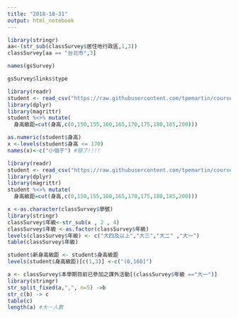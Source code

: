 ```yaml
---
title: "2018-10-31"
output: html_notebook
---
```




```r
library(stringr)
aa<-(str_sub(classSurvey$居住地行政區,1,3))
classSurvey[aa == "台北市",3]
```

```r
names(gsSurvey)
```

```r
gsSurvey$links$type
```

```r
library(readr)
student <- read_csv("https://raw.githubusercontent.com/tpemartin/course-107-1-programming-for-data-science/master/data/student.csv")
library(dplyr)
library(magrittr)
student %<>% mutate(
  身高級距=cut(身高,c(0,150,155,160,165,170,175,180,185,200)))
```

```r
as.numeric(student$身高)
x <-levels(student$身高 <= 170)
names(x)<-c("小個子") #錯了!!!!
```

```r
library(readr)
student <- read_csv("https://raw.githubusercontent.com/tpemartin/course-107-1-programming-for-data-science/master/data/student.csv")
library(dplyr)
library(magrittr)
student %<>% mutate(
  身高級距=cut(身高,c(0,150,155,160,165,170,175,180,185,200)))
```

```r
x <-as.character(classSurvey$學號)
library(stringr)
classSurvey$年級<-str_sub(x , 2 , 4)
classSurvey$年級 <-as.factor(classSurvey$年級)
levels(classSurvey$年級) <- c("大四及以上","大三","大二" ,"大一")
table(classSurvey$年級)
```

```r
student$新身高級距 <- student$身高級距
levels(student$身高級距)[c(1,3)] <-c("(0,160]")
```

```r
a <- classSurvey$本學期目前已參加之課外活動[(classSurvey$年級 =="大一")]
library(stringr)
str_split_fixed(a,",", n=5) ->b
str_c(b) -> c
table(c)
length(a) #大一人數
```

